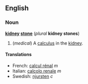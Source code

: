 ==English==
===Noun===
'''[[kidney]] [[stone]]''' (''plural'' '''kidney stones''')

#(''medical'') A [[calculus]] in the [[kidney]].

====Translations====
*French: [[calcul rénal]] ''m''
*Italian: [[calcolo renale]] ''m''
*Swedish: [[njursten]] ''c''